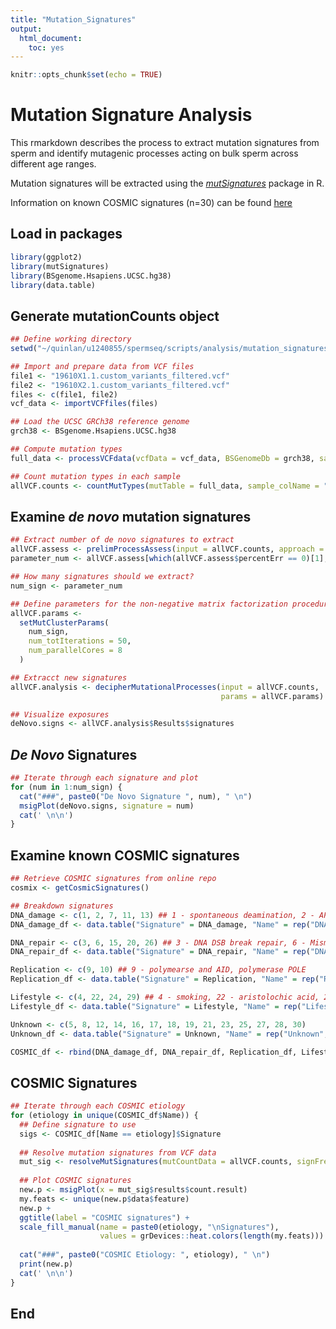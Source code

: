 ```yaml
---
title: "Mutation_Signatures"
output: 
  html_document: 
    toc: yes
---
```


```r
knitr::opts_chunk$set(echo = TRUE)
```

# Mutation Signature Analysis
This rmarkdown describes the process to extract mutation signatures from sperm and identify mutagenic processes acting on bulk sperm across different age ranges. 

Mutation signatures will be extracted using the [*mutSignatures*](https://cran.r-project.org/web/packages/mutSignatures/vignettes/get_sarted_with_mutSignatures.html) package in R. 

Information on known COSMIC signatures (n=30) can be found [here](https://cancer.sanger.ac.uk/signatures/signatures_v2/)

## Load in packages
```r
library(ggplot2)
library(mutSignatures)
library(BSgenome.Hsapiens.UCSC.hg38)
library(data.table)
```


## Generate mutationCounts object
```r
## Define working directory
setwd("~/quinlan/u1240855/spermseq/scripts/analysis/mutation_signatures/")

## Import and prepare data from VCF files
file1 <- "19610X1.1.custom_variants_filtered.vcf"
file2 <- "19610X2.1.custom_variants_filtered.vcf"
files <- c(file1, file2)
vcf_data <- importVCFfiles(files)

## Load the UCSC GRCh38 reference genome  
grch38 <- BSgenome.Hsapiens.UCSC.hg38

## Compute mutation types
full_data <- processVCFdata(vcfData = vcf_data, BSGenomeDb = grch38, sample_colName = "SAMPLEID")

## Count mutation types in each sample
allVCF.counts <- countMutTypes(mutTable = full_data, sample_colName = "SAMPLEID")
```

## Examine *de novo* mutation signatures
```r
## Extract number of de novo signatures to extract
allVCF.assess <- prelimProcessAssess(input = allVCF.counts, approach = "counts")
parameter_num <- allVCF.assess[which(allVCF.assess$percentErr == 0)[1], "numProcess"]

## How many signatures should we extract? 
num_sign <- parameter_num

## Define parameters for the non-negative matrix factorization procedure
allVCF.params <- 
  setMutClusterParams(
    num_sign, 
    num_totIterations = 50, 
    num_parallelCores = 8
  )

## Extracct new signatures
allVCF.analysis <- decipherMutationalProcesses(input = allVCF.counts, 
                                               params = allVCF.params)

## Visualize exposures
deNovo.signs <- allVCF.analysis$Results$signatures
```
## *De Novo* Signatures {.tabset}
```r
## Iterate through each signature and plot
for (num in 1:num_sign) {
  cat("###", paste0("De Novo Signature ", num), " \n")
  msigPlot(deNovo.signs, signature = num)
  cat(' \n\n')
}
```

## Examine known COSMIC signatures 
```r
## Retrieve COSMIC signatures from online repo
cosmix <- getCosmicSignatures()

## Breakdown signatures
DNA_damage <- c(1, 2, 7, 11, 13) ## 1 - spontaneous deamination, 2 - APOBEc cytosine deaminase, 7 - UV, 11 - alkylating agent, 13 - AID/APOBEC cytidine deaminase (C>U)
DNA_damage_df <- data.table("Signature" = DNA_damage, "Name" = rep("DNA Damage", length(DNA_damage)))

DNA_repair <- c(3, 6, 15, 20, 26) ## 3 - DNA DSB break repair, 6 - Mismatch repair, 15 - Mismatch repair, 20 - Mismatch repair, 26 - Mismatch repair
DNA_repair_df <- data.table("Signature" = DNA_repair, "Name" = rep("DNA Repair", length(DNA_repair)))

Replication <- c(9, 10) ## 9 - polymearse and AID, polymerase POLE
Replication_df <- data.table("Signature" = Replication, "Name" = rep("Replication", length(Replication)))

Lifestyle <- c(4, 22, 24, 29) ## 4 - smoking, 22 - aristolochic acid, 24 - aflatoxin, 29 - chewing tobacco
Lifestyle_df <- data.table("Signature" = Lifestyle, "Name" = rep("Lifestyle", length(Lifestyle)))

Unknown <- c(5, 8, 12, 14, 16, 17, 18, 19, 21, 23, 25, 27, 28, 30)
Unknown_df <- data.table("Signature" = Unknown, "Name" = rep("Unknown", length(Unknown)))

COSMIC_df <- rbind(DNA_damage_df, DNA_repair_df, Replication_df, Lifestyle_df, Unknown_df)
```

## COSMIC Signatures {.tabset}
```r
## Iterate through each COSMIC etiology
for (etiology in unique(COSMIC_df$Name)) {
  ## Define signature to use
  sigs <- COSMIC_df[Name == etiology]$Signature
  
  ## Resolve mutation signatures from VCF data
  mut_sig <- resolveMutSignatures(mutCountData = allVCF.counts, signFreqData = cosmix[sigs])
  
  ## Plot COSMIC signatures
  new.p <- msigPlot(x = mut_sig$results$count.result)
  my.feats <- unique(new.p$data$feature)
  new.p +
  ggtitle(label = "COSMIC signatures") +
  scale_fill_manual(name = paste0(etiology, "\nSignatures"),
                    values = grDevices::heat.colors(length(my.feats)))
  
  cat("###", paste0("COSMIC Etiology: ", etiology), " \n")
  print(new.p)
  cat(' \n\n')
}
```

## End